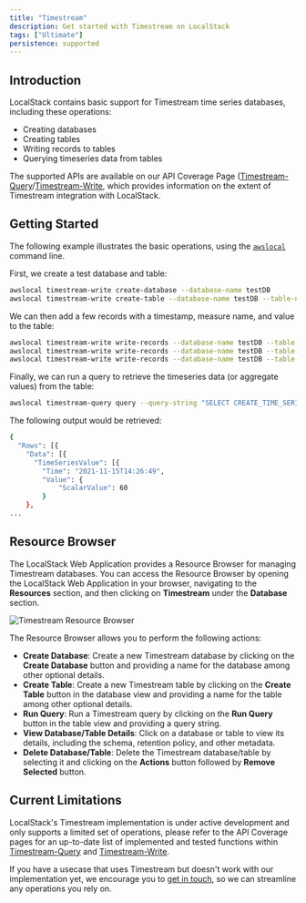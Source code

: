 ```yaml
---
title: "Timestream"
description: Get started with Timestream on LocalStack
tags: ["Ultimate"]
persistence: supported
---
```



## Introduction

LocalStack contains basic support for Timestream time series databases, including these operations:

* Creating databases
* Creating tables
* Writing records to tables
* Querying timeseries data from tables

The supported APIs are available on our API Coverage Page ([Timestream-Query]()/[Timestream-Write](), which provides information on the extent of Timestream integration with LocalStack.

## Getting Started

The following example illustrates the basic operations, using the [`awslocal`](https://github.com/localstack/awscli-local) command line.

First, we create a test database and table:

```bash
awslocal timestream-write create-database --database-name testDB
awslocal timestream-write create-table --database-name testDB --table-name testTable
```

We can then add a few records with a timestamp, measure name, and value to the table:

```bash
awslocal timestream-write write-records --database-name testDB --table-name testTable --records '[{"MeasureName":"cpu","MeasureValue":"60","TimeUnit":"SECONDS","Time":"1636986409"}]'
awslocal timestream-write write-records --database-name testDB --table-name testTable --records '[{"MeasureName":"cpu","MeasureValue":"80","TimeUnit":"SECONDS","Time":"1636986412"}]'
awslocal timestream-write write-records --database-name testDB --table-name testTable --records '[{"MeasureName":"cpu","MeasureValue":"70","TimeUnit":"SECONDS","Time":"1636986414"}]'
```

Finally, we can run a query to retrieve the timeseries data (or aggregate values) from the table:

```bash
awslocal timestream-query query --query-string "SELECT CREATE_TIME_SERIES(time, measure_value::double) as cpu FROM testDB.timeStreamTable WHERE measure_name='cpu'"
```

The following output would be retrieved:

```bash
{
  "Rows": [{
    "Data": [{
      "TimeSeriesValue": [{
        "Time": "2021-11-15T14:26:49",
        "Value": {
            "ScalarValue": 60
        }
    },
...
```

## Resource Browser

The LocalStack Web Application provides a Resource Browser for managing Timestream databases.
You can access the Resource Browser by opening the LocalStack Web Application in your browser, navigating to the **Resources** section, and then clicking on **Timestream** under the **Database** section.

![Timestream Resource Browser](/images/aws/timestream-resource-browser.png)

The Resource Browser allows you to perform the following actions:

* **Create Database**: Create a new Timestream database by clicking on the **Create Database** button and providing a name for the database among other optional details.
* **Create Table**: Create a new Timestream table by clicking on the **Create Table** button in the database view and providing a name for the table among other optional details.
* **Run Query**: Run a Timestream query by clicking on the **Run Query** button in the table view and providing a query string.
* **View Database/Table Details**: Click on a database or table to view its details, including the schema, retention policy, and other metadata.
* **Delete Database/Table**: Delete the Timestream database/table by selecting it and clicking on the **Actions** button followed by **Remove Selected** button.

## Current Limitations

LocalStack's Timestream implementation is under active development and only supports a limited set of operations, please refer to the API Coverage pages for an up-to-date list of implemented and tested functions within [Timestream-Query]() and [Timestream-Write]().

If you have a usecase that uses Timestream but doesn't work with our implementation yet, we encourage you to [get in touch](https://localstack.cloud/contact/), so we can streamline any operations you rely on.
